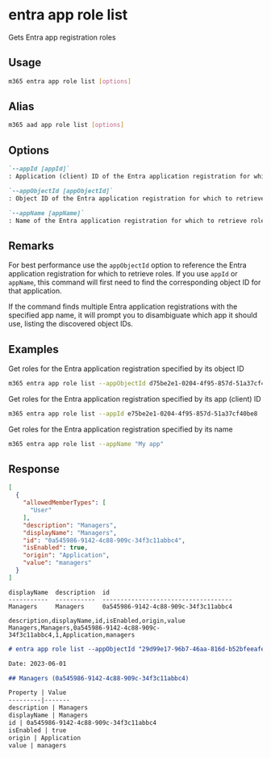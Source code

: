
# entra app role list

Gets Entra app registration roles

## Usage

```sh
m365 entra app role list [options]
```

## Alias

```sh
m365 aad app role list [options]
```

## Options

```md definition-list
`--appId [appId]`
: Application (client) ID of the Entra application registration for which to retrieve roles. Specify either `appId`, `appObjectId` or `appName`

`--appObjectId [appObjectId]`
: Object ID of the Entra application registration for which to retrieve roles. Specify either `appId`, `appObjectId` or `appName`

`--appName [appName]`
: Name of the Entra application registration for which to retrieve roles. Specify either `appId`, `appObjectId` or `appName`
```

<Global />

## Remarks

For best performance use the `appObjectId` option to reference the Entra application registration for which to retrieve roles. If you use `appId` or `appName`, this command will first need to find the corresponding object ID for that application.

If the command finds multiple Entra application registrations with the specified app name, it will prompt you to disambiguate which app it should use, listing the discovered object IDs.

## Examples

Get roles for the Entra application registration specified by its object ID

```sh
m365 entra app role list --appObjectId d75be2e1-0204-4f95-857d-51a37cf40be8
```

Get roles for the Entra application registration specified by its app (client) ID

```sh
m365 entra app role list --appId e75be2e1-0204-4f95-857d-51a37cf40be8
```

Get roles for the Entra application registration specified by its name

```sh
m365 entra app role list --appName "My app"
```

## Response

<Tabs>
  <TabItem value="JSON">

  ```json
  [
    {
      "allowedMemberTypes": [
        "User"
      ],
      "description": "Managers",
      "displayName": "Managers",
      "id": "0a545986-9142-4c88-909c-34f3c11abbc4",
      "isEnabled": true,
      "origin": "Application",
      "value": "managers"
    }
  ]
  ```

  </TabItem>
  <TabItem value="Text">

  ```text
  displayName  description  id
  -----------  -----------  ------------------------------------
  Managers     Managers     0a545986-9142-4c88-909c-34f3c11abbc4
  ```

  </TabItem>
  <TabItem value="CSV">

  ```csv
  description,displayName,id,isEnabled,origin,value
  Managers,Managers,0a545986-9142-4c88-909c-34f3c11abbc4,1,Application,managers
  ```

  </TabItem>
  <TabItem value="Markdown">

  ```md
  # entra app role list --appObjectId "29d99e17-96b7-46aa-816d-b52bfeeafeb9"

  Date: 2023-06-01

  ## Managers (0a545986-9142-4c88-909c-34f3c11abbc4)

  Property | Value
  ---------|-------
  description | Managers
  displayName | Managers
  id | 0a545986-9142-4c88-909c-34f3c11abbc4
  isEnabled | true
  origin | Application
  value | managers
  ```

  </TabItem>
</Tabs>